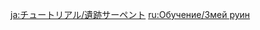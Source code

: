 {{Tutorial
|title    = Ruin Serpent
|subtitle = New Entry
|type     = Enemies
|icon     = Icon Tutorial Monster.png
|about    = Ruin Serpent
|image1   = Tutorial Ruin Serpent.png
|text1    = A bizarrely-shaped Ruin Machine. It will create Oozing Concretions in battle and will attempt to draw power from them under certain circumstances, which will allow it to unleash devastating attacks.
|image2   = Tutorial Ruin Serpent.png
|text2    = Use the Blooming Light from your Lumenstone Adjuvant to {{Color|help|destroy the Oozing Concretions feeding power to the Ruin Serpent}} to knock it out of this state and cause the energy cores on its body to cease functioning. Once 4 such cores malfunction, the Ruin Serpent will enter a weakened state.
|sort     = 2405
}}

[[ja:チュートリアル/遺跡サーペント]]
[[ru:Обучение/Змей руин]]